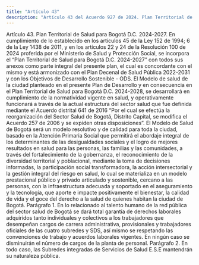 ```yaml
---
title: "Artículo 43"
description: "Artículo 43 del Acuerdo 927 de 2024. Plan Territorial de Salud para Bogotá D."
---
```


Artículo 43. Plan Territorial de Salud para Bogotá D.C. 2024-2027. En cumplimiento de lo establecido en los artículos 45 de la Ley 152 de 1994; 6 de la Ley 1438 de 2011, y en los artículos 22 y 24 de la Resolución 100 de 2024 proferida por el Ministerio de Salud y Protección Social, se incorpora el “Plan Territorial de Salud para Bogotá D.C. 2024-2027” con todos sus anexos como parte integral del presente plan, el cual es concordante con el mismo y está armonizado con el Plan Decenal de Salud Pública 2022-2031 y con los Objetivos de Desarrollo Sostenible - ODS. El Modelo de salud de la ciudad planteado en el presente Plan de Desarrollo y en consecuencia en el Plan Territorial de Salud para Bogotá D.C. 2024-2028, se desarrollará en  cumplimiento de la normatividad vigente en salud, y operativamente funcionará a través de la actual estructura del sector salud que fue definida mediante el Acuerdo distrital 641 de 2016 “Por el cual se efectúa la reorganización del Sector Salud de Bogotá, Distrito Capital, se modifica el Acuerdo 257 de 2006 y se expiden otras disposiciones”. El Modelo de Salud de Bogotá será un modelo resolutivo y de calidad para toda la ciudad, basado en la Atención Primaria Social que permitirá el abordaje integral de los determinantes de las desigualdades sociales y el logro de mejores resultados en salud para las personas, las familias y las comunidades, a través del fortalecimiento de la gobernanza, el reconocimiento de la diversidad territorial y poblacional, mediante la toma de decisiones informadas, la participación social transformadora, la acción intersectorial y la gestión integral del riesgo en salud, lo cual se materializa en un modelo prestacional público y privado articulado y sostenible, cercano a las personas, con la infraestructura adecuada y soportado en el aseguramiento y la tecnología, que aporte e impacte positivamente el bienestar, la calidad de vida y el goce del derecho a la salud de quienes habitan la ciudad de Bogotá.
Parágrafo 1. En lo relacionado al talento humano de la red pública del sector salud de Bogotá se dará total garantía de derechos laborales adquiridos tanto individuales y colectivos a los trabajadores que desempeñan cargos de carrera administrativa, provisionales y trabajadores oficiales de las cuatro subredes y SDS, así mismo se respetando las convenciones de trabajo y acuerdos laborales vigentes. En ningún caso se disminuirán el número de cargos de la planta de personal.
Parágrafo 2. En todo caso, las Subredes integradas de Servicios de Salud E.S.E mantendrán su naturaleza pública.